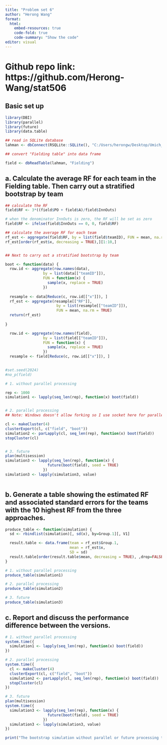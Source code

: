 ---
title: "Problem set 6"
author: "Herong Wang"
format: 
  html:
    embed-resources: true
    code-fold: true
    code-summary: "Show the code"
editor: visual
---

# Github repo link: https://github.com/Herong-Wang/stat506

## Basic set up

```{r}
library(DBI)
library(parallel)
library(future)
library(data.table)

## read in SQLite database
lahman <- dbConnect(RSQLite::SQLite(), "C:/Users/herongw/Desktop/Umich_Phd/2024fall/STAT506/Problem_set6/lahman_1871-2022.sqlite")

## convert "Fielding table" into data frame

field <- dbReadTable(lahman, "Fielding")
```

## a. Calculate the average RF for each team in the Fielding table. Then carry out a stratified bootstrap by team

```{r}
## calculate the RF
field$RF <- 3*((field$PO + field$A)/field$InnOuts)

# when the denominator InnOuts is zero, the RF will be set as zero
field$RF <- ifelse(field$InnOuts == 0, 0, field$RF)

## calculate the average RF for each team
rf_est <- aggregate(field$RF, by = list(field$teamID), FUN = mean, na.rm = TRUE)
rf_est[order(rf_est$x, decreasing = TRUE),][1:10,]


## Next to carry out a stratified bootstrap by team

boot <- function(data) {
  row.id <- aggregate(row.names(data),
                 by = list(data[["teamID"]]),
                 FUN = function(x) {
                   sample(x, replace = TRUE)
                 })
  
  resample <- data[Reduce(c, row.id[["x"]]), ]
  rf_est <- aggregate(resample[["RF"]],
                       by = list(resample[["teamID"]]),
                       FUN = mean, na.rm = TRUE)
  return(rf_est)
  
}

  row.id <- aggregate(row.names(field),
                 by = list(field[["teamID"]]),
                 FUN = function(x) {
                   sample(x, replace = TRUE)
                 })
  resample <- field[Reduce(c, row.id[["x"]]), ]
  

#set.seed(2024)
#no_p(field)

# 1. without parallel processing

rep <- 1000
simulation1 <- lapply(seq_len(rep), function(x) boot(field))


# 2. parallel processing
## Note: Windows doesn't allow forking so I use socket here for parallel 

cl <- makeCluster(4)
clusterExport(cl, c("field", "boot"))
simulation2 <- parLapply(cl, seq_len(rep), function(x) boot(field))
stopCluster(cl)


# 3. future
plan(multisession)
simulation3 <- lapply(seq_len(rep), function(x) {
                   future(boot(field), seed = TRUE)
                 })
simulation3 <- lapply(simulation3, value)
  

```

## b. Generate a table showing the estimated RF and associated standard errors for the teams with the 10 highest RF from the three approaches.

```{r}
produce_table <- function(simulation) {
  sd <- rbindlist(simulation)[, sd(x), by=Group.1][, V1]

  result.table <- data.frame(team = rf_est$Group.1,
                             mean = rf_est$x,
                             SD = sd)
  result.table[order(result.table$mean, decreasing = TRUE), ,drop=FALSE][1:10, ]
}

# 1. without parallel processing
produce_table(simulation1)

# 2. parallel processing
produce_table(simulation2)

# 3. future
produce_table(simulation3)
```

## c. Report and discuss the performance difference between the versions.

```{r}
# 1. without parallel processing
system.time({
  simulation1 <- lapply(seq_len(rep), function(x) boot(field))
})

# 2. parallel processing
system.time({
  cl <- makeCluster(4)
  clusterExport(cl, c("field", "boot"))
  simulation2 <- parLapply(cl, seq_len(rep), function(x) boot(field))
  stopCluster(cl)
})

# 3. future
plan(multisession)
system.time({
  simulation3 <- lapply(seq_len(rep), function(x) {
                   future(boot(field), seed = TRUE)
                 })
  simulation3 <- lapply(simulation3, value)
})

print("The bootstrap simulation without parallel or future processing took the longest time while the parallel processing took the least amount of user time.")
```
